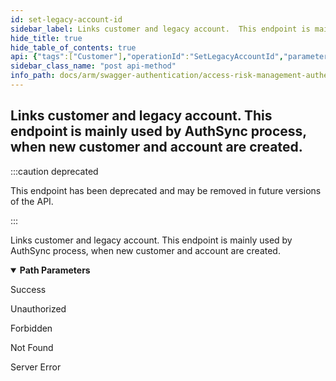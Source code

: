```yaml
---
id: set-legacy-account-id
sidebar_label: Links customer and legacy account.  This endpoint is mainly used by AuthSync process, when new customer and account are created.
hide_title: true
hide_table_of_contents: true
api: {"tags":["Customer"],"operationId":"SetLegacyAccountId","parameters":[{"name":"customerId","in":"path","description":"Identifier of the customer.","required":true,"schema":{"type":"string","format":"uuid"}},{"name":"accountId","in":"path","description":"Identifier of the account.","required":true,"schema":{"type":"integer","format":"int32"}}],"responses":{"200":{"description":"Success"},"401":{"description":"Unauthorized"},"403":{"description":"Forbidden"},"404":{"description":"Not Found"},"500":{"description":"Server Error"}},"deprecated":true,"description":"Links customer and legacy account.  This endpoint is mainly used by AuthSync process, when new customer and account are created.","method":"post","path":"/api/accounts/{customerId}/{accountId}","info":{"version":"1.0","title":"Access Risk Management Authentication Services"},"postman":{"name":"Links customer and legacy account.  This endpoint is mainly used by AuthSync process, when new customer and account are created.","description":{"type":"text/plain"},"url":{"path":["api","accounts",":customerId",":accountId"],"host":["{{baseUrl}}"],"query":[],"variable":[{"disabled":false,"description":{"content":"(Required) Identifier of the customer.","type":"text/plain"},"type":"any","value":"","key":"customerId"},{"disabled":false,"description":{"content":"(Required) Identifier of the account.","type":"text/plain"},"type":"any","value":"","key":"accountId"}]},"method":"POST"}}
sidebar_class_name: "post api-method"
info_path: docs/arm/swagger-authentication/access-risk-management-authentication-services
---
```



## Links customer and legacy account.  This endpoint is mainly used by AuthSync process, when new customer and account are created.

:::caution deprecated

This endpoint has been deprecated and may be removed in future versions of the API.

:::

Links customer and legacy account.  This endpoint is mainly used by AuthSync process, when new customer and account are created.

<details style={{"marginBottom":"1rem"}} data-collapsed={false} open={true}><summary style={{}}><strong>Path Parameters</strong></summary><div><ul><ParamsItem className={"paramsItem"} param={{"name":"customerId","in":"path","description":"Identifier of the customer.","required":true,"schema":{"type":"string","format":"uuid"}}}></ParamsItem><ParamsItem className={"paramsItem"} param={{"name":"accountId","in":"path","description":"Identifier of the account.","required":true,"schema":{"type":"integer","format":"int32"}}}></ParamsItem></ul></div></details><div><ApiTabs><TabItem label={"200"} value={"200"}><div>

Success

</div><div></div></TabItem><TabItem label={"401"} value={"401"}><div>

Unauthorized

</div><div></div></TabItem><TabItem label={"403"} value={"403"}><div>

Forbidden

</div><div></div></TabItem><TabItem label={"404"} value={"404"}><div>

Not Found

</div><div></div></TabItem><TabItem label={"500"} value={"500"}><div>

Server Error

</div><div></div></TabItem></ApiTabs></div>
      